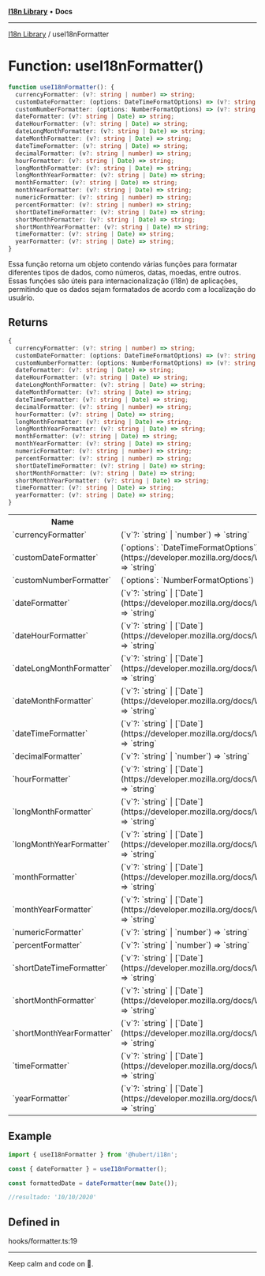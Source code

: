 
<Meta title="Libs/I18n/functions/useI18nFormatter" />



[**I18n Library**](/?path=/docs/libs-i18n-overview--page) • **Docs**

***

[I18n Library](/?path=/docs/libs-i18n-overview--page) / useI18nFormatter

# Function: useI18nFormatter()

```ts
function useI18nFormatter(): {
  currencyFormatter: (v?: string | number) => string;
  customDateFormatter: (options: DateTimeFormatOptions) => (v?: string | Date) => string;
  customNumberFormatter: (options: NumberFormatOptions) => (v?: string | number) => string;
  dateFormatter: (v?: string | Date) => string;
  dateHourFormatter: (v?: string | Date) => string;
  dateLongMonthFormatter: (v?: string | Date) => string;
  dateMonthFormatter: (v?: string | Date) => string;
  dateTimeFormatter: (v?: string | Date) => string;
  decimalFormatter: (v?: string | number) => string;
  hourFormatter: (v?: string | Date) => string;
  longMonthFormatter: (v?: string | Date) => string;
  longMonthYearFormatter: (v?: string | Date) => string;
  monthFormatter: (v?: string | Date) => string;
  monthYearFormatter: (v?: string | Date) => string;
  numericFormatter: (v?: string | number) => string;
  percentFormatter: (v?: string | number) => string;
  shortDateTimeFormatter: (v?: string | Date) => string;
  shortMonthFormatter: (v?: string | Date) => string;
  shortMonthYearFormatter: (v?: string | Date) => string;
  timeFormatter: (v?: string | Date) => string;
  yearFormatter: (v?: string | Date) => string;
}
```

Essa função retorna um objeto contendo várias funções para formatar diferentes tipos de dados, como números, datas, moedas, entre outros.
Essas funções são úteis para internacionalização (i18n) de aplicações, permitindo que os dados sejam formatados de acordo com a localização do usuário.

## Returns

```ts
{
  currencyFormatter: (v?: string | number) => string;
  customDateFormatter: (options: DateTimeFormatOptions) => (v?: string | Date) => string;
  customNumberFormatter: (options: NumberFormatOptions) => (v?: string | number) => string;
  dateFormatter: (v?: string | Date) => string;
  dateHourFormatter: (v?: string | Date) => string;
  dateLongMonthFormatter: (v?: string | Date) => string;
  dateMonthFormatter: (v?: string | Date) => string;
  dateTimeFormatter: (v?: string | Date) => string;
  decimalFormatter: (v?: string | number) => string;
  hourFormatter: (v?: string | Date) => string;
  longMonthFormatter: (v?: string | Date) => string;
  longMonthYearFormatter: (v?: string | Date) => string;
  monthFormatter: (v?: string | Date) => string;
  monthYearFormatter: (v?: string | Date) => string;
  numericFormatter: (v?: string | number) => string;
  percentFormatter: (v?: string | number) => string;
  shortDateTimeFormatter: (v?: string | Date) => string;
  shortMonthFormatter: (v?: string | Date) => string;
  shortMonthYearFormatter: (v?: string | Date) => string;
  timeFormatter: (v?: string | Date) => string;
  yearFormatter: (v?: string | Date) => string;
}
```

<table>
<tr><th>Name</th><th>Type</th><th>Defined in</th></tr>
<tr></tr>
<tr><td>`currencyFormatter`</td><td>(`v`?: `string` | `number`) => `string`</td><td>hooks/formatter.ts:176</td></tr>
<tr><td>`customDateFormatter`</td><td>(`options`: `DateTimeFormatOptions`) => (`v`?: `string` | [`Date`](https://developer.mozilla.org/docs/Web/JavaScript/Reference/Global_Objects/Date)) => `string`</td><td>hooks/formatter.ts:182</td></tr>
<tr><td>`customNumberFormatter`</td><td>(`options`: `NumberFormatOptions`) => (`v`?: `string` | `number`) => `string`</td><td>hooks/formatter.ts:181</td></tr>
<tr><td>`dateFormatter`</td><td>(`v`?: `string` | [`Date`](https://developer.mozilla.org/docs/Web/JavaScript/Reference/Global_Objects/Date)) => `string`</td><td>hooks/formatter.ts:178</td></tr>
<tr><td>`dateHourFormatter`</td><td>(`v`?: `string` | [`Date`](https://developer.mozilla.org/docs/Web/JavaScript/Reference/Global_Objects/Date)) => `string`</td><td>hooks/formatter.ts:188</td></tr>
<tr><td>`dateLongMonthFormatter`</td><td>(`v`?: `string` | [`Date`](https://developer.mozilla.org/docs/Web/JavaScript/Reference/Global_Objects/Date)) => `string`</td><td>hooks/formatter.ts:192</td></tr>
<tr><td>`dateMonthFormatter`</td><td>(`v`?: `string` | [`Date`](https://developer.mozilla.org/docs/Web/JavaScript/Reference/Global_Objects/Date)) => `string`</td><td>hooks/formatter.ts:190</td></tr>
<tr><td>`dateTimeFormatter`</td><td>(`v`?: `string` | [`Date`](https://developer.mozilla.org/docs/Web/JavaScript/Reference/Global_Objects/Date)) => `string`</td><td>hooks/formatter.ts:179</td></tr>
<tr><td>`decimalFormatter`</td><td>(`v`?: `string` | `number`) => `string`</td><td>hooks/formatter.ts:175</td></tr>
<tr><td>`hourFormatter`</td><td>(`v`?: `string` | [`Date`](https://developer.mozilla.org/docs/Web/JavaScript/Reference/Global_Objects/Date)) => `string`</td><td>hooks/formatter.ts:189</td></tr>
<tr><td>`longMonthFormatter`</td><td>(`v`?: `string` | [`Date`](https://developer.mozilla.org/docs/Web/JavaScript/Reference/Global_Objects/Date)) => `string`</td><td>hooks/formatter.ts:186</td></tr>
<tr><td>`longMonthYearFormatter`</td><td>(`v`?: `string` | [`Date`](https://developer.mozilla.org/docs/Web/JavaScript/Reference/Global_Objects/Date)) => `string`</td><td>hooks/formatter.ts:187</td></tr>
<tr><td>`monthFormatter`</td><td>(`v`?: `string` | [`Date`](https://developer.mozilla.org/docs/Web/JavaScript/Reference/Global_Objects/Date)) => `string`</td><td>hooks/formatter.ts:185</td></tr>
<tr><td>`monthYearFormatter`</td><td>(`v`?: `string` | [`Date`](https://developer.mozilla.org/docs/Web/JavaScript/Reference/Global_Objects/Date)) => `string`</td><td>hooks/formatter.ts:184</td></tr>
<tr><td>`numericFormatter`</td><td>(`v`?: `string` | `number`) => `string`</td><td>hooks/formatter.ts:174</td></tr>
<tr><td>`percentFormatter`</td><td>(`v`?: `string` | `number`) => `string`</td><td>hooks/formatter.ts:177</td></tr>
<tr><td>`shortDateTimeFormatter`</td><td>(`v`?: `string` | [`Date`](https://developer.mozilla.org/docs/Web/JavaScript/Reference/Global_Objects/Date)) => `string`</td><td>hooks/formatter.ts:194</td></tr>
<tr><td>`shortMonthFormatter`</td><td>(`v`?: `string` | [`Date`](https://developer.mozilla.org/docs/Web/JavaScript/Reference/Global_Objects/Date)) => `string`</td><td>hooks/formatter.ts:191</td></tr>
<tr><td>`shortMonthYearFormatter`</td><td>(`v`?: `string` | [`Date`](https://developer.mozilla.org/docs/Web/JavaScript/Reference/Global_Objects/Date)) => `string`</td><td>hooks/formatter.ts:193</td></tr>
<tr><td>`timeFormatter`</td><td>(`v`?: `string` | [`Date`](https://developer.mozilla.org/docs/Web/JavaScript/Reference/Global_Objects/Date)) => `string`</td><td>hooks/formatter.ts:180</td></tr>
<tr><td>`yearFormatter`</td><td>(`v`?: `string` | [`Date`](https://developer.mozilla.org/docs/Web/JavaScript/Reference/Global_Objects/Date)) => `string`</td><td>hooks/formatter.ts:183</td></tr>
</table>

## Example

```ts
import { useI18nFormatter } from '@hubert/i18n';

const { dateFormatter } = useI18nFormatter();

const formattedDate = dateFormatter(new Date());

//resultado: '10/10/2020'
```

## Defined in

hooks/formatter.ts:19


***

Keep calm and code on 🤘.